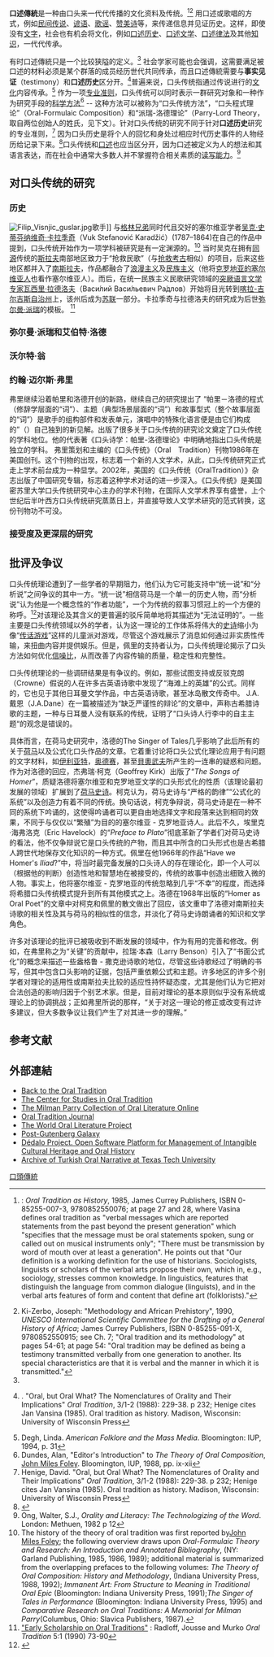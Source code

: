 {{noteTA
|1=zh-hans:口头;zh-tw:口傳;
}}
'''口述傳統'''是一种由口头来一代代传播的文化资料及传统。<ref name="Vansina">{{tsl|en|Jan Vansina|简·万思那}}: ''Oral Tradition as History'', 1985, James Currey Publishers, ISBN 0-85255-007-3, 9780852550076; at page 27 and 28, where Vasina defines oral tradition as "verbal messages which are reported statements from the past beyond the present generation" which "specifies that the message must be oral statements spoken, sung or called out on musical instruments only"; "There must be transmission by word of mouth over at least a generation". He points out that "Our definition is a working definition for the use of historians. Sociologists, linguists or scholars of the verbal arts propose their own, which in, e.g., sociology, stresses common knowledge.  In linguistics, features that distinguish the language from common dialogue (linguists), and in the verbal arts features of form and content that define art (folklorists)."</ref><ref name="Ki-Zerbo">Ki-Zerbo, Joseph: "Methodology and African Prehistory", 1990, ''UNESCO International Scientific Committee for the Drafting of a General History of Africa''; James Currey Publishers, ISBN 0-85255-091-X, 9780852550915; see Ch. 7; "Oral tradition and its methodology" at pages 54-61; at page 54: "Oral tradition may be defined as being a testimony transmitted verbally from one generation to another.  Its special characteristics are that it is verbal and the manner in which it is transmitted."</ref> 用口述或歌唱的方式，例如[[民间传说|民间传说]]、[[谚语|谚语]]、[[歌谣|歌谣]]、[[赞美诗|赞美诗]]等，来传递信息并见证历史。这样，即使没有[[文字|文字]]，社会也有机会将文化，例如[[口述历史|口述历史]]、[[口述文学|口述文学]]、[[口传律法|口述律法]]及其他[[知识|知识]]，一代代传承。

有时口述傳統只是一个比较狭隘的定义。<ref name = "Vansina"/> 社会学家可能也会强调，这需要满足被口述的材料必须是某个群落的成员经历世代共同传承，而且口述傳統需要与'''事实见证'''（testimony）和'''口述历史'''区分开。<ref>{{tsl|en|David Henige||Henige, David}}. "Oral, but Oral What? The Nomenclatures of Orality and Their Implications" ''Oral Tradition'', 3/1-2 (1988): 229-38. p 232; Henige cites Jan Vansina (1985). Oral tradition as history. Madison, Wisconsin: University of Wisconsin Press</ref>普遍来说，口头传统指通过传说进行的[[文化|文化]]内容传承。<ref>Degh, Linda. ''American Folklore and the Mass Media''. Bloomington: IUP, 1994, p. 31</ref> 作为一项[[专业准则|专业准则]]，口头传统可以同时表示一群研究对象和一种作为研究手段的[[科学方法|科学方法]]<ref>Dundes, Alan, "Editor's Introduction" to ''The Theory of Oral Composition'', [[John_Miles_Foley|John Miles Foley]]. Bloomington, IUP, 1988, pp. ix-xii</ref> -- 这种方法可以被称为“口头传统方法”，“口头程式理论”（Oral-Formulaic Composition）和“派瑞-洛德理论”（Parry-Lord Theory，取自两位创始人的姓氏，见下文）。针对口头传统的研究不同于针对'''口述历史'''研究的专业准则，<ref>Henige, David. "Oral, but Oral What? The Nomenclatures of Orality and Their Implications" ''Oral Tradition'', 3/1-2 (1988): 229-38. p 232; Henige cites Jan Vansina (1985). Oral tradition as history. Madison, Wisconsin: University of Wisconsin Press</ref> 因为口头历史是将个人的回忆和身处过相应时代历史事件的人物经历给记录下来。<ref>{{Cite web |url=http://www.unc.edu/depts/wcweb/handouts/oral_history.html |title=Oral History<!-- Bot generated title --> |accessdate=2012-03-22 |archive-date=2011-08-20 |archive-url=https://web.archive.org/web/20110820112837/http://www.unc.edu/depts/wcweb/handouts/oral_history.html |dead-url=no }}</ref>口头传统和[[口述|口述]]也应当区分开，因为口述被定义为人的想法和其语言表达，而在社会中通常大多数人并不掌握符合相关素质的[[识字|读写能力]]。<ref>Ong, Walter, S.J., ''Orality and Literacy: The Technologizing of the Word''. London: Methuen,  1982 p 12</ref>

==对口头传统的研究==
===历史===
[[File:Filip_Visnjic_guslar.jpg|thumb]]歌手]]
与[[格林兄弟|格林兄弟]]同时代且交好的塞尔维亚学者[[吴克·史蒂芬纳维奇·卡拉季奇|吴克·史蒂芬纳维奇·卡拉季奇]]（Vuk Stefanović Karadžić）(1787–1864)在自己的作品中提到，口头传统开始作为一项学科被研究是有一定渊源的。<ref>The history of the theory of oral tradition was first reported by[[John_Miles_Foley|John Miles Foley]]; the following overview draws upon ''Oral-Formulaic Theory and Research: An Introduction and Annotated Bibliography'', (NY: Garland Publishing, 1985, 1986, 1989); additional material is summarized from the overlapping prefaces to the following volumes: ''The Theory of Oral Composition: History and Methodology'', (Indiana University Press, 1988, 1992); ''Immanent Art: From Structure to Meaning in Traditional Oral Epic'' (Bloomington: Indiana University Press, 1991);''The Singer of Tales in Performance'' (Bloomington: Indiana University Press, 1995) and ''Comparative Research on Oral Traditions: A Memorial for Milman Parry''(Columbus, Ohio: Slavica Publishers, 1987).</ref> 
当时吴克在拥有[[同源|同源]]传统的[[斯拉夫|斯拉夫]]南部地区致力于“抢救民歌”（与[[抢救考古|抢救考古]]相似）的项目，后来这些地区都并入了[[南斯拉夫|南斯拉夫]]，作品都融合了[[浪漫主义|浪漫主义]]及[[民族主义|民族主义]]（他将[[克罗地亚的塞尔维亚人|克罗地亚的塞尔维亚人]]也看作塞尔维亚人）。而后，在统一民族主义民歌研究领域的[[突厥语言文学专家|突厥语言文学专家]][[瓦西里·拉德洛夫|瓦西里·拉德洛夫]]（Васи́лий Васи́льевич Ра́длов）开始将目光转到[[喀拉-吉尔吉斯自治州|喀拉-吉尔吉斯自治州]]上，该州后成为[[苏联|苏联]]一部分。卡拉季奇与拉德洛夫的研究成为后世[[弥尔曼·派瑞|弥尔曼·派瑞]]的模板。 <ref>[http://journal.oraltradition.org/files/articles/5i/5_radloff.pdf "Early Scholarship on Oral Traditions"] {{Wayback|url=http://journal.oraltradition.org/files/articles/5i/5_radloff.pdf |date=20080529035828 }}: Radloff, Jousse and Murko ''Oral Tradition'' 5:1 (1990) 73-90</ref>

=== 弥尔曼·派瑞和艾伯特·洛德 ===
{{空章節|time=2021-03-20T10:04:40+00:00|section=3}}

===沃尔特·翁===


===约翰·迈尔斯·弗里===
弗里继续沿着帕里和洛德开创的新路，继续自己的研究提出了 “帕里－洛德的程式（修辞学层面的“词”）、主题（典型场景层面的“词”）和故事型式（整个故事层面的“词”）是歌手的组构部件和发表单元，演唱中的特殊化语言便是由它们构成的”（）自己独到的新见解。出版了很多关于口头传统的研究论文奠定了口头传统的学科地位。他的代表著《口头诗学：帕里-洛德理论》中明确地指出口头传统是独立的学科。
弗里策划和主编的《口头传统》（Oral　Tradition）刊物1986年在美国创刊。这个刊物的出现，标志着一个新的人文学术，从此，口头传统研究正式走上学术前台成为一种显学。2002年，美国的《口头传统（OralTradition）》杂志出版了中国研究专辑，标志着这种学术对话的进一步深入。《口头传统》是美国密苏里大学口头传统研究中心主办的学术刊物，在国际人文学术界享有盛誉，上个世纪后半叶西方口头传统研究蒸蒸日上，并直接导致人文学术研究的范式转换，这份刊物功不可没。

===接受度及更深层的研究===

==批评及争议==
口头传统理论遭到了一些学者的早期阻力，他们认为它可能支持{{link-en|荷马问题|Homeric question|荷马问题}}中“统一说”和“分析说”之间争议的其中一方。“统一说”相信荷马是一个单一的历史人物，而“分析说”认为他是一个概念性的“作者功能”，一个为传统的叙事习惯冠上的一个方便的称呼。<ref>{{Cite journal|title=Milman Parry and Homeric Artistry|url=https://archive.org/details/sim_comparative-literature_summer-1959_11_3/page/193|author=Frederick M. Combellack|journal=Comparative Literature|issue=3|year=1959|volume=11|page=193-208，194}}</ref>对该理论及其含义的更普遍的驳斥简单地将其描述为“无法证明的”。一些主要是口头传统领域以外的学者，认为这一理论的工作体系将伟大的[[史诗|史诗]]缩小为像“[[传话游戏|传话游戏]]”这样的儿童派对游戏，尽管这个游戏展示了消息如何通过非实质性传输，来扭曲内容并提供娱乐。但是，佩里的支持者认为，口头传统理论揭示了口头方法如何优化[[信噪比|信噪比]]，从而改善了内容传输的质量，稳定性和完整性。

口头传统理论的一些调研结果是有争议的。例如，那些试图支持或反驳克朗（Crowne）假说的人在许多古英语诗歌中发现了“海滩上的英雄”的公式。同样的，它也见于其他日耳曼文学作品，中古英语诗歌，甚至冰岛散文传奇中。 J.A.戴恩（J.A.Dane）在一篇被描述为“缺乏严谨性的辩论”的文章中，声称古希腊诗歌的主题，一种与日耳曼人没有联系的传统，证明了“口头诗人行李中的自主主题“的观念是错误的。

具体而言，在荷马史研究中，洛德的The Singer of Tales几乎影响了此后所有的关于[[荷马|荷马]]以及公式化口头作品的文章。它着重讨论将口头公式化理论应用于有问题的文字材料，如[[伊利亚特|伊利亚特]]，[[奥德赛|奥德赛]]，甚至[[貝奧武夫|貝奧武夫]]所产生的一连串的疑惑和问题。作为对洛德的回应，杰弗瑞·柯克（Geoffrey Kirk）出版了“''The Songs of Homer''”，质疑洛德将塞尔维亚和克罗地亚文学的口头形式化的性质（该理论最初发展的领域）扩展到了[[荷马史诗|荷马史诗]]。柯克认为，荷马史诗与“严格的韵律”“公式化的系统”以及创造力有着不同的传统。换句话说，柯克争辩说，荷马史诗是在一种不同的系统下吟诵的，这使得吟诵者可以更自由地选择文字和段落来达到相同的效果，不同于与仅仅以“繁殖”为目的的塞尔维亚 - 克罗地亚诗人。此后不久，埃里克·海弗洛克（Eric Havelock）的“''Preface to Plato''”彻底革新了学者们对荷马史诗的看法，他不仅争辩说它是口头传统的产物，而且其中所含的口头形式也是古希腊人跨世代地保存文化知识的一种方式。佩里在他1966年的作品“Have we Homer's ''Iliad''?”中，将当时最完备发展的口头诗人的存在理论化，即一个人可以（根据他的判断）创造性地和智慧地在被接受的，传统的故事中创造出细致入微的人物。事实上，他将塞尔维亚 - 克罗地亚的传统忽略到几乎“不幸”的程度，而选择将希腊口头传统模式提升到所有其他模式之上。洛德在1968年出版的“Homer as Oral Poet”的文章中对柯克和佩里的散文做出了回应，该文重申了洛德对南斯拉夫诗歌的相关性及其与荷马的相似性的信念，并淡化了荷马史诗朗诵者的知识和文学角色。

许多对该理论的批评已被吸收到不断发展的领域中，作为有用的完善和修改。例如，在弗里称之为“关键”的贡献中，拉瑞·本森（Larry Benson）引入了“书面公式化”的概念来描述一些盎格鲁 - 撒克逊诗歌的地位，尽管这些诗歌经过了明确的书写，但其中包含口头影响的证据，包括严重依赖公式和主题。许多地区的许多个别学者对理论的适用性或南斯拉夫比较的适应性持怀疑态度，尤其是他们认为它把对合法创造的影响归因于个别艺术家。但是，目前对理论的基本原则似乎没有系统或理论上的协调挑战；正如弗里所说的那样，“关于对这一理论的修正或改变有过许多建议，但大多数争议让我们产生了对其进一步的理解。”

== 参考文献 ==
{{Reflist}}

==外部連結==
* [https://web.archive.org/web/20051122173607/http://www.interdisciplines.org/defispublicationweb/papers/6 Back to the Oral Tradition]
* [https://web.archive.org/web/20191028235921/http://www.oraltradition.org/ The Center for Studies in Oral Tradition]
* [http://www.chs.harvard.edu/mpc/ The Milman Parry Collection of Oral Literature Online]{{Wayback|url=http://www.chs.harvard.edu/mpc/ |date=20071024125752 }}
* [http://journal.oraltradition.org/ Oral Tradition Journal]{{Wayback|url=http://journal.oraltradition.org/ |date=20120429113824 }}
* [http://www.oralliterature.org The World Oral Literature Project]{{Wayback|url=http://www.oralliterature.org/ |date=20200521195141 }}
* [https://web.archive.org/web/20071218232032/http://epress.lib.uh.edu/pr/v2/n1/harnad.2n1 Post-Gutenberg Galaxy]
* [http://www.fmomo.org Dédalo Project. Open Software Platform for Management of Intangible Cultural Heritage and Oral History]
* [http://aton.ttu.edu  Archive of Turkish Oral Narrative at Texas Tech University]{{Wayback|url=http://aton.ttu.edu/ |date=20110609074432 }}

[[Category:口頭傳統|]]